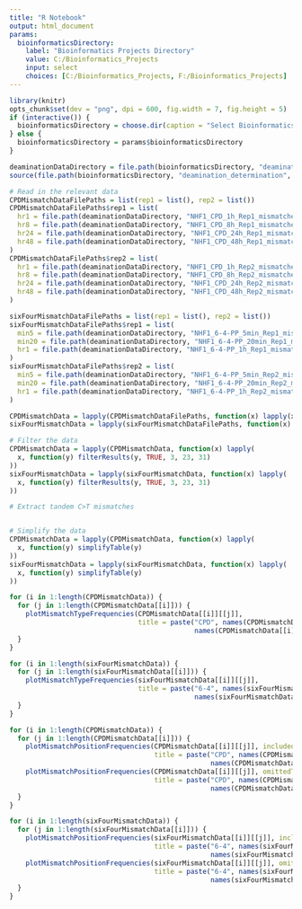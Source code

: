```yaml
---
title: "R Notebook"
output: html_document
params:
  bioinformaticsDirectory:
    label: "Bioinformatics Projects Directory"
    value: C:/Bioinformatics_Projects
    input: select
    choices: [C:/Bioinformatics_Projects, F:/Bioinformatics_Projects]
---
```



```r
library(knitr)
opts_chunk$set(dev = "png", dpi = 600, fig.width = 7, fig.height = 5)
if (interactive()) {
  bioinformaticsDirectory = choose.dir(caption = "Select Bioinformatics_Projects Directory")
} else {
  bioinformaticsDirectory = params$bioinformaticsDirectory
}
```


```r
deaminationDataDirectory = file.path(bioinformaticsDirectory, "deamination_determination", "data")
source(file.path(bioinformaticsDirectory, "deamination_determination", 'R', "DeaminationAnalysis.R"))

# Read in the relevant data
CPDMismatchDataFilePaths = list(rep1 = list(), rep2 = list())
CPDMismatchDataFilePaths$rep1 = list(
  hr1 = file.path(deaminationDataDirectory, "NHF1_CPD_1h_Rep1_mismatches.bed"),
  hr8 = file.path(deaminationDataDirectory, "NHF1_CPD_8h_Rep1_mismatches.bed"),
  hr24 = file.path(deaminationDataDirectory, "NHF1_CPD_24h_Rep1_mismatches.bed"),
  hr48 = file.path(deaminationDataDirectory, "NHF1_CPD_48h_Rep1_mismatches.bed")
)
CPDMismatchDataFilePaths$rep2 = list(
  hr1 = file.path(deaminationDataDirectory, "NHF1_CPD_1h_Rep2_mismatches.bed"),
  hr8 = file.path(deaminationDataDirectory, "NHF1_CPD_8h_Rep2_mismatches.bed"),
  hr24 = file.path(deaminationDataDirectory, "NHF1_CPD_24h_Rep2_mismatches.bed"),
  hr48 = file.path(deaminationDataDirectory, "NHF1_CPD_48h_Rep2_mismatches.bed")
)

sixFourMismatchDataFilePaths = list(rep1 = list(), rep2 = list())
sixFourMismatchDataFilePaths$rep1 = list(
  min5 = file.path(deaminationDataDirectory, "NHF1_6-4-PP_5min_Rep1_mismatches.bed"),
  min20 = file.path(deaminationDataDirectory, "NHF1_6-4-PP_20min_Rep1_mismatches.bed"),
  hr1 = file.path(deaminationDataDirectory, "NHF1_6-4-PP_1h_Rep1_mismatches.bed")
)
sixFourMismatchDataFilePaths$rep2 = list(
  min5 = file.path(deaminationDataDirectory, "NHF1_6-4-PP_5min_Rep2_mismatches.bed"),
  min20 = file.path(deaminationDataDirectory, "NHF1_6-4-PP_20min_Rep2_mismatches.bed"),
  hr1 = file.path(deaminationDataDirectory, "NHF1_6-4-PP_1h_Rep2_mismatches.bed")
)

CPDMismatchData = lapply(CPDMismatchDataFilePaths, function(x) lapply(x, fread))
sixFourMismatchData = lapply(sixFourMismatchDataFilePaths, function(x) lapply(x, fread))

# Filter the data
CPDMismatchData = lapply(CPDMismatchData, function(x) lapply(
  x, function(y) filterResults(y, TRUE, 3, 23, 31)
))
sixFourMismatchData = lapply(sixFourMismatchData, function(x) lapply(
  x, function(y) filterResults(y, TRUE, 3, 23, 31)
))

# Extract tandem C>T mismatches


# Simplify the data
CPDMismatchData = lapply(CPDMismatchData, function(x) lapply(
  x, function(y) simplifyTable(y)
))
sixFourMismatchData = lapply(sixFourMismatchData, function(x) lapply(
  x, function(y) simplifyTable(y)
))

```


```r
for (i in 1:length(CPDMismatchData)) {
  for (j in 1:length(CPDMismatchData[[i]])) {
    plotMismatchTypeFrequencies(CPDMismatchData[[i]][[j]],
                                title = paste("CPD", names(CPDMismatchData)[i], 
                                              names(CPDMismatchData[[i]])[j], "Mismatch Type Frequency"))
  }
}
```


```r
for (i in 1:length(sixFourMismatchData)) {
  for (j in 1:length(sixFourMismatchData[[i]])) {
    plotMismatchTypeFrequencies(sixFourMismatchData[[i]][[j]],
                                title = paste("6-4", names(sixFourMismatchData)[i], 
                                              names(sixFourMismatchData[[i]])[j], "Mismatch Type Frequency"))
  }
}

```


```r
for (i in 1:length(CPDMismatchData)) {
  for (j in 1:length(CPDMismatchData[[i]])) {
    plotMismatchPositionFrequencies(CPDMismatchData[[i]][[j]], includedTypes = c("C>T"),
                                    title = paste("CPD", names(CPDMismatchData)[i], 
                                                  names(CPDMismatchData[[i]])[j], "C>T Mismatch Positions"))
    plotMismatchPositionFrequencies(CPDMismatchData[[i]][[j]], omittedTypes = c("C>T"),
                                    title = paste("CPD", names(CPDMismatchData)[i], 
                                                  names(CPDMismatchData[[i]])[j], "!C>T Mismatch Positions"))
  }
}
```


```r
for (i in 1:length(sixFourMismatchData)) {
  for (j in 1:length(sixFourMismatchData[[i]])) {
    plotMismatchPositionFrequencies(sixFourMismatchData[[i]][[j]], includedTypes = c("C>T"),
                                    title = paste("6-4", names(sixFourMismatchData)[i], 
                                                  names(sixFourMismatchData[[i]])[j], "C>T Mismatch Positions"))
    plotMismatchPositionFrequencies(sixFourMismatchData[[i]][[j]], omittedTypes = c("C>T"),
                                    title = paste("6-4", names(sixFourMismatchData)[i], 
                                                  names(sixFourMismatchData[[i]])[j], "!C>T Mismatch Positions"))
  }
}

```

